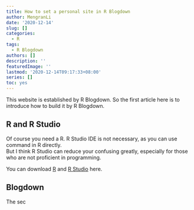 ```yaml
---
title: How to set a personal site in R Blogdown
author: MengranLi
date: '2020-12-14'
slug: []
categories:
  - R
tags:
  - R Blogdown
authors: []
description: ''
featuredImage: ''
lastmod: '2020-12-14T09:17:33+08:00'
series: []
toc: yes
---
```


This website is established by R Blogdown. So the first article here is to introduce how to build it by R Blogdown.

## R and R Studio
Of course you need a R. R Studio IDE is not necessary, as you can use command in R directly.  
But I think R Studio can reduce your confusing greatly, especially for those who are not proficient in programming.

You can download [R](<https://cran.r-project.org/bin/windows/base/>) and [R Studio](https://www.baidu.com/link?url=wvLDPhdBNMS_sRtEAVnbAh1fvhypiu4zgSc_xjpTC00u4CJLxtlUElh7GhKDoYpScTUcMbnRwJ5MyOY_UauPEq&wd=&eqid=dedd20a80013a2a6000000025fd6bfed) here.

## Blogdown
The sec







